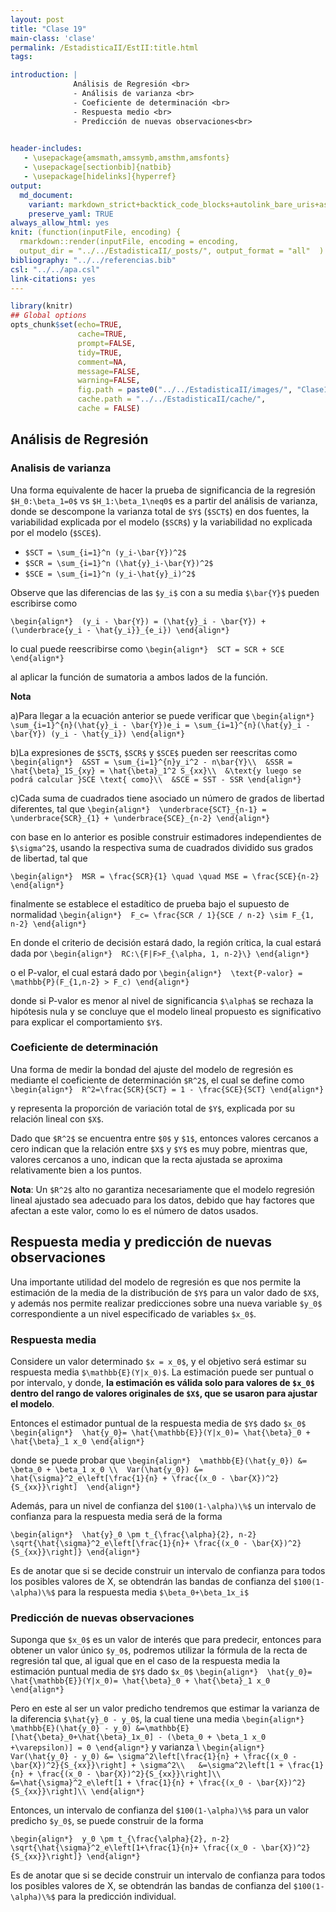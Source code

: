```yaml
---
layout: post
title: "Clase 19"
main-class: 'clase'
permalink: /EstadisticaII/EstII:title.html
tags:

introduction: |
              Análisis de Regresión <br>
              - Análisis de varianza <br>
              - Coeficiente de determinación <br>
              - Respuesta medio <br>
              - Predicción de nuevas observaciones<br>

              
header-includes:
   - \usepackage{amsmath,amssymb,amsthm,amsfonts}
   - \usepackage[sectionbib]{natbib}
   - \usepackage[hidelinks]{hyperref}
output:
  md_document:
    variant: markdown_strict+backtick_code_blocks+autolink_bare_uris+ascii_identifiers+tex_math_single_backslash
    preserve_yaml: TRUE
always_allow_html: yes   
knit: (function(inputFile, encoding) {
  rmarkdown::render(inputFile, encoding = encoding,
  output_dir = "../../EstadisticaII/_posts/", output_format = "all"  ) })
bibliography: "../../referencias.bib"
csl: "../../apa.csl"
link-citations: yes
---
```


```r
library(knitr)
## Global options
opts_chunk$set(echo=TRUE,
               cache=TRUE,
               prompt=FALSE,
               tidy=TRUE,
               comment=NA,
               message=FALSE,
               warning=FALSE,
               fig.path = paste0("../../EstadisticaII/images/", "Clase18"),
               cache.path = "../../EstadisticaII/cache/",
               cache = FALSE)

```

## Análisis de Regresión
### Analisis de varianza
Una forma equivalente de hacer la prueba de significancia de la regresión `$H_0:\beta_1=0$` vs `$H_1:\beta_1\neq0$` es a partir del análisis de varianza, donde se descompone la varianza total de `$Y$` (`$SCT$`) en dos fuentes, la variabilidad explicada por el modelo (`$SCR$`) y la variabilidad no explicada por el modelo (`$SCE$`).

* `$SCT = \sum_{i=1}^n (y_i-\bar{Y})^2$`
* `$SCR = \sum_{i=1}^n (\hat{y}_i-\bar{Y})^2$`
* `$SCE = \sum_{i=1}^n (y_i-\hat{y}_i)^2$`

Observe que las diferencias de las `$y_i$` con a su media `$\bar{Y}$` pueden escribirse como

`\begin{align*}
 (y_i - \bar{Y}) = (\hat{y}_i - \bar{Y}) + (\underbrace{y_i - \hat{y_i}}_{e_i})
\end{align*}`

lo cual puede reescribirse como
`\begin{align*}
 SCT = SCR + SCE
\end{align*}`

al aplicar la función de sumatoria a ambos lados de la función.

**Nota**

a)Para llegar a la ecuación anterior se puede verificar que 
`\begin{align*}
 \sum_{i=1}^{n}(\hat{y}_i - \bar{Y})e_i = \sum_{i=1}^{n}(\hat{y}_i - \bar{Y}) (y_i - \hat{y_i})
\end{align*}`

b)La expresiones de `$SCT$`, `$SCR$` y `$SCE$` pueden ser reescritas como
`\begin{align*}
 &SST = \sum_{i=1}^{n}y_i^2 - n\bar{Y}\\
 &SSR = \hat{\beta}_1S_{xy} = \hat{\beta}_1^2 S_{xx}\\
 &\text{y luego se podrá calcular }SCE \text{ como}\\
 &SCE = SST - SSR
\end{align*}`

c)Cada suma de cuadrados tiene asociado un número de grados de libertad diferentes, tal que
`\begin{align*}
 \underbrace{SCT}_{n-1} = \underbrace{SCR}_{1} + \underbrace{SCE}_{n-2}
\end{align*}`

con base en lo anterior es posible construir estimadores independientes de `$\sigma^2$`, usando la respectiva suma de cuadrados dividido sus grados de libertad, tal que

`\begin{align*}
 MSR = \frac{SCR}{1} \quad \quad MSE = \frac{SCE}{n-2}
\end{align*}`

finalmente se establece el estadítico de prueba bajo el supuesto de normalidad
`\begin{align*}
 F_c= \frac{SCR / 1}{SCE / n-2} \sim F_{1, n-2}
\end{align*}`

En donde el criterio de decisión estará dado, la región crítica, la cual estará dada por
`\begin{align*}
 RC:\{F|F>F_{\alpha, 1, n-2}\}
\end{align*}`

o el P-valor, el cual estará dado por
`\begin{align*}
 \text{P-valor} =  \mathbb{P}(F_{1,n-2} > F_c)
\end{align*}`

donde si P-valor es menor al nivel de significancia `$\alpha$` se rechaza la hipótesis nula y se concluye que el modelo lineal propuesto es significativo para explicar el comportamiento `$Y$`.

### Coeficiente de determinación
Una forma de medir la bondad del ajuste del modelo de regresión es mediante el coeficiente de determinación `$R^2$`, el cual se define como
`\begin{align*}
 R^2=\frac{SCR}{SCT} = 1 - \frac{SCE}{SCT}
\end{align*}`

y representa la proporción de variación total de `$Y$`, explicada por su relación lineal con `$X$`.

Dado que `$R^2$` se encuentra entre `$0$` y `$1$`, entonces valores cercanos a cero indican que la relación entre `$X$` y `$Y$` es muy pobre, mientras que, valores cercanos a uno, indican que la recta ajustada se aproxima relativamente bien a los puntos.

**Nota**: Un `$R^2$` alto no garantiza necesariamente que el modelo regresión lineal ajustado sea adecuado para los datos, debido que hay factores que afectan a este valor, como lo es el número de datos usados. 

## Respuesta media y predicción de nuevas observaciones
Una importante utilidad del modelo de regresión es que nos permite la estimación de la media de la distribución de `$Y$` para un valor dado de `$X$`, y además nos permite realizar predicciones sobre una nueva variable `$y_0$` correspondiente a un nivel especificado de variables `$x_0$`.

### Respuesta media 
Considere un valor determinado `$x = x_0$`, y el objetivo será estimar su respuesta media `$\mathbb{E}(Y|x_0)$`. La estimación puede ser puntual o por intervalo, y donde, **la estimación es válida solo para valores de `$x_0$` dentro del rango de valores originales de `$X$`, que se usaron para ajustar el modelo**.

Entonces el estimador puntual de la respuesta media de `$Y$` dado `$x_0$`
`\begin{align*}
 \hat{y_0}= \hat{\mathbb{E}}(Y|x_0)= \hat{\beta}_0 + \hat{\beta}_1 x_0
\end{align*}`

donde se puede probar que
`\begin{align*}
 \mathbb{E}(\hat{y_0}) &= \beta_0 + \beta_1 x_0 \\
 Var(\hat{y_0}) &= \hat{\sigma}^2_e\left[\frac{1}{n} + \frac{(x_0 - \bar{X})^2}{S_{xx}}\right]
 \end{align*}`
 
Además, para un nivel de confianza del `$100(1-\alpha)\%$` un intervalo de confianza para la respuesta media será de la forma

`\begin{align*}
 \hat{y}_0 \pm t_{\frac{\alpha}{2}, n-2} \sqrt{\hat{\sigma}^2_e\left[\frac{1}{n}+ \frac{(x_0 - \bar{X})^2}{S_{xx}}\right]}
\end{align*}`
 
Es de anotar que si se decide construir un intervalo de confianza para todos los posibles valores de X, se obtendrán las bandas de confianza del `$100(1-\alpha)\%$` para la respuesta media `$\beta_0+\beta_1x_i$`

### Predicción de nuevas observaciones
Suponga que `$x_0$` es un valor de interés que para predecir, entonces para obtener un valor único `$y_0$`, podremos utilizar la  fórmula de la recta de regresión tal que, al igual que en el caso de la respuesta media la estimación puntual media de `$Y$` dado `$x_0$`
`\begin{align*}
 \hat{y_0}= \hat{\mathbb{E}}(Y|x_0)= \hat{\beta}_0 + \hat{\beta}_1 x_0
\end{align*}`

Pero en este al ser un valor predicho tendremos que estimar la    varianza de la diferencia `$\hat{y}_0 - y_0$`, la cual tiene una media
`\begin{align*}
 \mathbb{E}(\hat{y_0} - y_0) &=\mathbb{E}[\hat{\beta}_0+\hat{\beta}_1x_0] - (\beta_0 + \beta_1 x_0 +\varepsilon)] = 0
\end{align*}`
 y varianza
 \\
`\begin{align*}
  Var(\hat{y_0} - y_0) &= \sigma^2\left[\frac{1}{n} + \frac{(x_0 - \bar{X})^2}{S_{xx}}\right] + \sigma^2\\
  &=\sigma^2\left[1 + \frac{1}{n} + \frac{(x_0 - \bar{X})^2}{S_{xx}}\right]\\
  &=\hat{\sigma}^2_e\left[1 + \frac{1}{n} + \frac{(x_0 - \bar{X})^2}{S_{xx}}\right]\\
\end{align*}` 

Entonces, un intervalo de confianza del `$100(1-\alpha)\%$` para un valor predicho `$y_0$`, se puede construir de la forma

`\begin{align*}
 y_0 \pm t_{\frac{\alpha}{2}, n-2} \sqrt{\hat{\sigma}^2_e\left[1+\frac{1}{n}+ \frac{(x_0 - \bar{X})^2}{S_{xx}}\right]}
\end{align*}`

Es de anotar que si se decide construir un intervalo de confianza para todos los posibles valores de X, se obtendrán las bandas de confianza del `$100(1-\alpha)\%$` para la predicción individual.

